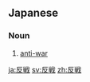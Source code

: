 {{also|反戰}}
==Japanese==
{{ja-kanjitab|はん|せん|yomi=o}}

===Noun===
{{ja-noun|はんせん}}

# [[anti-war]]
#: {{ja-usex|'''反戦'''のため抗議した。|'''はんせん''' の ため こうぎした。|We protested to oppose war.}}

[[ja:反戦]]
[[sv:反戦]]
[[zh:反戦]]